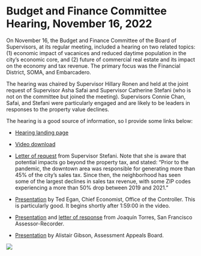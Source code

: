 # Budget and Finance Committee Hearing, November 16, 2022

On November 16, the Budget and Finance Committee of the Board of Supervisors, at its regular meeting, included a hearing on two related topics: (1) economic impact of vacanices and reduced daytime population in the city's economic core, and (2) future of commercial real estate and its impact on the economy and tax revenue. The primary focus was the Financial District, SOMA, and Embarcadero.

The hearing was chaired by Supervisor Hillary Ronen and held at the joint request of Supervisor Asha Safai and Supervisor Catherine Stefani (who is not on the committee but joined the meeting). Supervisors Connie Chan, Safai, and Stefani were particularly engaged and are likely to be leaders in responses to the property value declines.

The hearing is a good source of information, so I provide some links below:

-   [Hearing landing page](https://sanfrancisco.granicus.com/player/clip/42495?view_id=7&redirect=true&h=741f7d80c405950380ccc6be4dd3d3e2)

-   [Video download](javascript:swapIndexContent('download');https://archive-video.granicus.com/sanfrancisco/sanfrancisco_95d859c6-4165-46a1-8658-3eab5499b8e1.mp4)

-   [Letter of request](https://sfgov.legistar.com/View.ashx?M=F&ID=11450535&GUID=00762A07-7976-4C4A-A378-01D64A19DDAE) from Supervisor Stefani. Note that she is aware that potential impacts go beyond the property tax, and stated: "Prior to the pandemic, the downtown area was responsible for generating more than 45% of the city's sales tax. Since then, the neighborhood has seen some of the largest declines in sales tax revenue, with some ZIP codes experiencing a more than 50% drop between 2019 and 2021."

-   [Presentation](https://sfgov.legistar.com/View.ashx?M=F&ID=11458420&GUID=6A6BA06C-4C41-402C-91E5-45C4D93A0348) by Ted Egan, Chief Economist, Office of the Controller. This is particularly good. It begins shortly after 1:59:00 in the video.

-   [Presentation](https://sfgov.legistar.com/View.ashx?M=F&ID=11459856&GUID=2E9C3D48-7164-4243-9EE5-58FF80EFCE11) and [letter of response](https://sfgov.legistar.com/View.ashx?M=F&ID=11450533&GUID=174067F0-6FB5-421F-ADE3-5CA6929C8929) from Joaquín Torres, San Francisco Assessor-Recorder.

-   [Presentation](https://sfgov.legistar.com/View.ashx?M=F&ID=11459459&GUID=FF583FEA-C48C-41E4-914E-72CF868AB1B6) by Alistair Gibson, Assessment Appeals Board.

![](images/image-2083109716.png)

